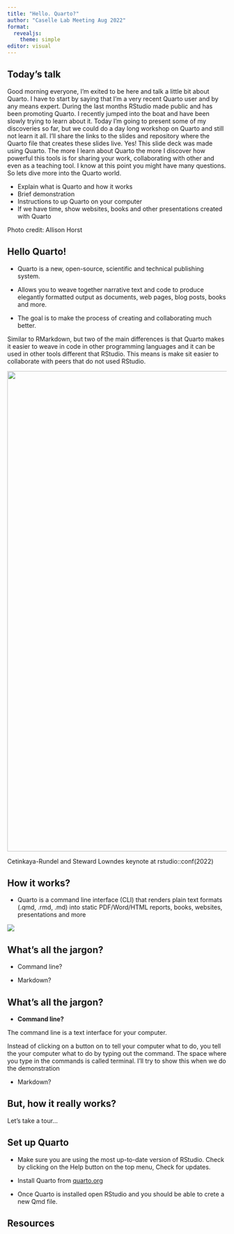 ```yaml
---
title: "Hello. Quarto?"
author: "Caselle Lab Meeting Aug 2022"
format: 
  revealjs:
    theme: simple
editor: visual
---
```


## Today's talk {.title-top-light background-image="images/horst-quarto-meteor-transparent.png" aria-label="A meteor where the head of the meteor is the Quarto logo."}

::: notes
Good morning everyone, I'm exited to be here and talk a little bit about Quarto. I have to start by saying that I'm a very recent Quarto user and by any means expert. 
During the last months RStudio made public and has been promoting Quarto. I recently jumped into the boat and have been slowly trying to learn about it.
Today I'm going to present some of my discoveries so far, but we could do a day long workshop on Quarto and still not learn it all. I'll share the links to the slides and repository where the Quarto file that creates these slides live. Yes! This slide deck was made using Quarto.
The more I learn about Quarto the more I discover how powerful this tools is for sharing your work, collaborating with other and even as a teaching tool.
I know at this point you might have many questions. So lets dive more into the Quarto world.
:::

-   Explain what is Quarto and how it works
-   Brief demonstration
-   Instructions to up Quarto on your computer
-   If we have time, show websites, books and other presentations created with Quarto

::: footer
Photo credit: Allison Horst
:::

## Hello Quarto!

-   Quarto is a new, open-source, scientific and technical publishing system.

-   Allows you to weave together narrative text and code to produce elegantly formatted output as documents, web pages, blog posts, books and more.

-    The goal is to make the process of creating and collaborating much better.


:::notes
Similar to RMarkdown, but two of the main differences is that Quarto makes it easier to weave in code in other programming languages and it can be used in other tools different that RStudio. This means is make sit easier to collaborate with peers that do not used RStudio. 
:::


![](images/horst_quarto_schematic.png){fig-align="center" width="1100px" fig-alt="A schematic representing the multi-language input (e.g. Python, R, Observable, Julia) and multi-format output (e.g. PDF, html, Word documents, and more) versatility of Quarto."}

::: footer
Cetinkaya-Rundel and Steward Lowndes keynote at rstudio::conf(2022)
:::


## How it works?

-   Quarto is a command line interface (CLI) that renders plain text formats (.qmd, .rmd, .md) into static PDF/Word/HTML reports, books, websites, presentations and more

![](images/horst_qmd_render_schema.png){fig-alt="A schematic representing rendering of Quarto documents from .qmd, to knitr or jupyter, to plain text markdown, then converted by pandoc into any number of output types including html, PDF, or Word document." fig-align="center"}


## What's all the jargon?

-   Command line?

-   Markdown?


## What's all the jargon?

-   **Command line?**

The command line is a text interface for your computer.

:::notes
Instead of clicking on a button on to tell your computer what to do, you tell the your computer what to do by typing out the command. The space where you type in the commands is called terminal. I'll try to show this when we do the demonstration
:::


-   Markdown?



## But, how it really works?

Let's take a tour...

## Set up Quarto
-   Make sure you are using the most up-to-date version of RStudio. Check by clicking on the Help button on the top menu, Check for updates.

-   Install Quarto from [quarto.org](https://quarto.org/docs/get-started/)

-   Once Quarto is installed open RStudio and you should be able to crete a new Qmd file.



## Resources





